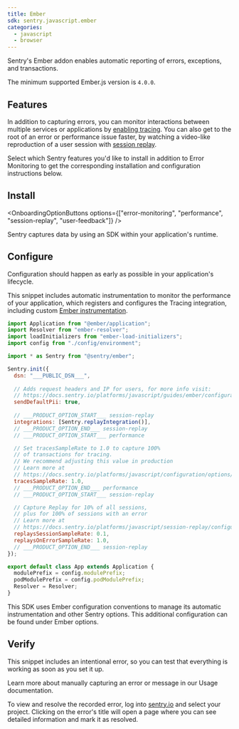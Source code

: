 ```yaml
---
title: Ember
sdk: sentry.javascript.ember
categories:
  - javascript
  - browser
---
```


<Alert>

  Sentry's Ember addon enables automatic reporting of errors, exceptions, and transactions.

</Alert>

The minimum supported Ember.js version is `4.0.0`.

<PlatformContent includePath="getting-started-prerequisites" />

## Features

In addition to capturing errors, you can monitor interactions between multiple services or applications by [enabling tracing](/concepts/key-terms/tracing/). You can also get to the root of an error or performance issue faster, by watching a video-like reproduction of a user session with [session replay](/product/explore/session-replay/web/getting-started/).

Select which Sentry features you'd like to install in addition to Error Monitoring to get the corresponding installation and configuration instructions below.

## Install

<OnboardingOptionButtons options={["error-monitoring", "performance", "session-replay", "user-feedback"]} />

Sentry captures data by using an SDK within your application's runtime.

<PlatformContent includePath="getting-started-install" />

## Configure

Configuration should happen as early as possible in your application's lifecycle.

This snippet includes automatic instrumentation to monitor the performance of your application, which registers and configures the Tracing integration, including custom [Ember instrumentation](./configuration/ember-options/).

```javascript
import Application from "@ember/application";
import Resolver from "ember-resolver";
import loadInitializers from "ember-load-initializers";
import config from "./config/environment";

import * as Sentry from "@sentry/ember";

Sentry.init({
  dsn: "___PUBLIC_DSN___",
  
  // Adds request headers and IP for users, for more info visit:
  // https://docs.sentry.io/platforms/javascript/guides/ember/configuration/options/#sendDefaultPii
  sendDefaultPii: true,
  
  // ___PRODUCT_OPTION_START___ session-replay
  integrations: [Sentry.replayIntegration()],
  // ___PRODUCT_OPTION_END___ session-replay
  // ___PRODUCT_OPTION_START___ performance

  // Set tracesSampleRate to 1.0 to capture 100%
  // of transactions for tracing.
  // We recommend adjusting this value in production
  // Learn more at
  // https://docs.sentry.io/platforms/javascript/configuration/options/#traces-sample-rate
  tracesSampleRate: 1.0,
  // ___PRODUCT_OPTION_END___ performance
  // ___PRODUCT_OPTION_START___ session-replay

  // Capture Replay for 10% of all sessions,
  // plus for 100% of sessions with an error
  // Learn more at
  // https://docs.sentry.io/platforms/javascript/session-replay/configuration/#general-integration-configuration
  replaysSessionSampleRate: 0.1,
  replaysOnErrorSampleRate: 1.0,
  // ___PRODUCT_OPTION_END___ session-replay
});

export default class App extends Application {
  modulePrefix = config.modulePrefix;
  podModulePrefix = config.podModulePrefix;
  Resolver = Resolver;
}
```

<Alert>

  This SDK uses Ember configuration conventions to manage its automatic instrumentation and other Sentry options. This additional configuration can be found under <PlatformLink to="/configuration/ember-options/">Ember options</PlatformLink>.

</Alert>

<PlatformContent includePath="getting-started-sourcemaps" />

## Verify

This snippet includes an intentional error, so you can test that everything is working as soon as you set it up.

<PlatformContent includePath="getting-started-verify" />

<Alert>

Learn more about manually capturing an error or message in our <PlatformLink to="/usage/">Usage documentation</PlatformLink>.

</Alert>

To view and resolve the recorded error, log into [sentry.io](https://sentry.io) and select your project. Clicking on the error's title will open a page where you can see detailed information and mark it as resolved.

<PlatformContent includePath="getting-started-next-steps" />
